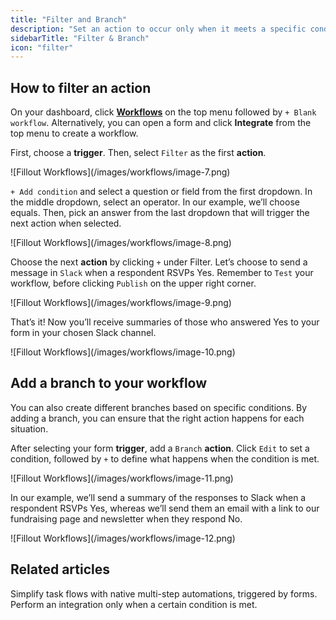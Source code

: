 ```yaml
---
title: "Filter and Branch"
description: "Set an action to occur only when it meets a specific condition. Add branches to trigger different actions based on specific responses in your workflow."
sidebarTitle: "Filter & Branch"
icon: "filter"
---
```


## How to filter an action

On your dashboard, click [**Workflows**](/workflows) on the top menu followed by `+ Blank workflow`. Alternatively, you can open a form and click **Integrate** from the top menu to create a workflow.

First, choose a **trigger**. Then, select `Filter` as the first **action**.

<Frame>
  ![Fillout Workflows](/images/workflows/image-7.png)
</Frame>

`+ Add condition` and select a question or field from the first dropdown. In the middle dropdown, select an operator. In our example, we’ll choose equals. Then, pick an answer from the last dropdown that will trigger the next action when selected.

<Frame>
  ![Fillout Workflows](/images/workflows/image-8.png)
</Frame>

Choose the next **action** by clicking `+` under Filter. Let’s choose to send a message in `Slack` when a respondent RSVPs Yes. Remember to `Test` your workflow, before clicking `Publish` on the upper right corner.

<Frame>
  ![Fillout Workflows](/images/workflows/image-9.png)
</Frame>

That’s it\! Now you’ll receive summaries of those who answered Yes to your form in your chosen Slack channel.

<Frame>
  ![Fillout Workflows](/images/workflows/image-10.png)
</Frame>

## Add a branch to your workflow

You can also create different branches based on specific conditions. By adding a branch, you can ensure that the right action happens for each situation.

After selecting your form **trigger**, add a `Branch` **action**. Click `Edit` to set a condition, followed by `+` to define what happens when the condition is met.

<Frame>
  ![Fillout Workflows](/images/workflows/image-11.png)
</Frame>

In our example, we’ll send a summary of the responses to Slack when a respondent RSVPs Yes, whereas we’ll send them an email with a link to our fundraising page and newsletter when they respond No.

<Frame>
  ![Fillout Workflows](/images/workflows/image-12.png)
</Frame>

## Related articles

<CardGroup cols={3}>
  <Card title="Workflows" icon="code-branch" iconType="regular" color="#FFC738" href="/workflows">
    Simplify task flows with native multi-step automations, triggered by forms.
  </Card>
  <Card title="Conditional integration logic" icon="gear-complex" iconType="regular" color="#FFC738" href="/conditional-integration">
    Perform an integration only when a certain condition is met.
  </Card>
</CardGroup>
